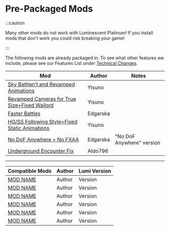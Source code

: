
# Pre-Packaged Mods

:::caution

Many other mods do not work with Luminescent Platinum! If you install mods that don't work you could risk breaking your game!

:::

The following mods are already packaged in. To see what other features we include, please see our Features List under [Technical Changes](features.mdx#technical-changes).

| Mod                                                                                 | Author                  | Notes                     |
| ----------------------------------------------------------------------------------- | ----------------------- | ------------------------- |
| [Sky Battlen't and Revamped Animations](https://gamebanana.com/mods/377161)         | Yisuno                  |                           |
| [Revamped Cameras for True Size+Fixed Wailord](https://gamebanana.com/mods/346410)  | Yisuno                  |                           |
| [Faster Battles](https://gamebanana.com/mods/340352)                                | Edgarska                |                           |
| [HG/SS Following Style+Fixed Static Animations](https://gamebanana.com/mods/345001) | Yisuno                  |                           |
| [No DoF Anywhere + No FXAA](https://gamebanana.com/mods/340159)                     | Edgarska                | "No DoF Anywhere" version |
| [Underground Encounter Fix](https://gamebanana.com/mods/346666)                     | Aldo796                 |                           |

<hr>
</hr>

| Compatible Mods                                                                     | Author                  | Lumi Version              |
| ----------------------------------------------------------------------------------- | ----------------------- | ------------------------- |
| [MOD NAME](https://luminescent.team/)                                               | Author                  | Version                   |
| [MOD NAME](https://luminescent.team/)                                               | Author                  | Version                   |
| [MOD NAME](https://luminescent.team/)                                               | Author                  | Version                   |
| [MOD NAME](https://luminescent.team/)                                               | Author                  | Version                   |
| [MOD NAME](https://luminescent.team/)                                               | Author                  | Version                   |
| [MOD NAME](https://luminescent.team/)                                               | Author                  | Version                   |